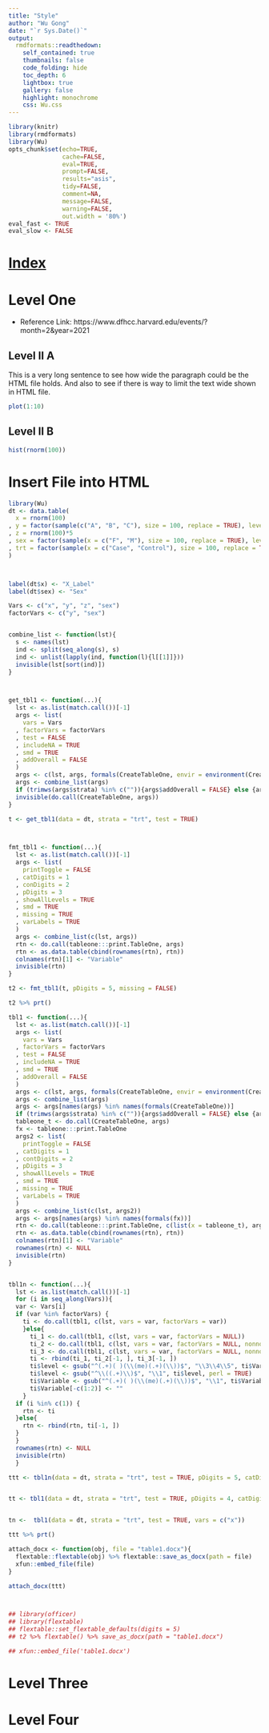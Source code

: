```yaml
---
title: "Style"
author: "Wu Gong"
date: "`r Sys.Date()`"
output:
  rmdformats::readthedown:
    self_contained: true
    thumbnails: false
    code_folding: hide
    toc_depth: 6
    lightbox: true
    gallery: false
    highlight: monochrome
    css: Wu.css
---
```




```r
library(knitr)
library(rmdformats)
library(Wu)
opts_chunk$set(echo=TRUE,
               cache=FALSE,
               eval=TRUE,
               prompt=FALSE,
               results="asis",
               tidy=FALSE,
               comment=NA,
               message=FALSE,
               warning=FALSE,
               out.width = '80%')
eval_fast <- TRUE
eval_slow <- FALSE
```



# [Index](index.html)


# Level One



* Reference Link: https://www.dfhcc.harvard.edu/events/?month=2&year=2021

## Level II A

This is a very long sentence to see how wide the paragraph could be the HTML file holds. And also to see if there is way to limit the text wide shown in HTML file.

```r
plot(1:10)

```


## Level II B

```r
hist(rnorm(100))

```

# Insert File into HTML


```r
library(Wu)
dt <- data.table(
  x = rnorm(100)
, y = factor(sample(c("A", "B", "C"), size = 100, replace = TRUE), levels = c("A", "B", "C"))
, z = rnorm(100)*5
, sex = factor(sample(x = c("F", "M"), size = 100, replace = TRUE), levels = c("F", "M"))
, trt = factor(sample(x = c("Case", "Control"), size = 100, replace = TRUE), levels = c("Case", "Control"))
)



label(dt$x) <- "X_Label"
label(dt$sex) <- "Sex"

Vars <- c("x", "y", "z", "sex")
factorVars <- c("y", "sex")


combine_list <- function(lst){
  s <- names(lst)
  ind <- split(seq_along(s), s)
  ind <- unlist(lapply(ind, function(l){l[[1]]}))
  invisible(lst[sort(ind)])
}



get_tbl1 <- function(...){
  lst <- as.list(match.call())[-1]
  args <- list(
    vars = Vars
  , factorVars = factorVars
  , test = FALSE
  , includeNA = TRUE
  , smd = TRUE
  , addOverall = FALSE
  )
  args <- c(lst, args, formals(CreateTableOne, envir = environment(CreateTableOne)))
  args <- combine_list(args)
  if (trimws(args$strata) %in% c("")){args$addOverall = FALSE} else {args$addOverall = TRUE}
  invisible(do.call(CreateTableOne, args))
}

t <- get_tbl1(data = dt, strata = "trt", test = TRUE)



fmt_tbl1 <- function(...){
  lst <- as.list(match.call())[-1]
  args <- list(
    printToggle = FALSE
  , catDigits = 1
  , conDigits = 2
  , pDigits = 3
  , showAllLevels = TRUE
  , smd = TRUE
  , missing = TRUE
  , varLabels = TRUE
  )
  args <- combine_list(c(lst, args))
  rtn <- do.call(tableone:::print.TableOne, args)
  rtn <- as.data.table(cbind(rownames(rtn), rtn))
  colnames(rtn)[1] <- "Variable"
  invisible(rtn)
}

t2 <- fmt_tbl1(t, pDigits = 5, missing = FALSE)

t2 %>% prt()

tbl1 <- function(...){
  lst <- as.list(match.call())[-1]
  args <- list(
    vars = Vars
  , factorVars = factorVars
  , test = FALSE
  , includeNA = TRUE
  , smd = TRUE
  , addOverall = FALSE
  )
  args <- c(lst, args, formals(CreateTableOne, envir = environment(CreateTableOne)))
  args <- combine_list(args)
  args <- args[names(args) %in% names(formals(CreateTableOne))]
  if (trimws(args$strata) %in% c("")){args$addOverall = FALSE} else {args$addOverall = TRUE}
  tableone_t <- do.call(CreateTableOne, args)
  fx <- tableone:::print.TableOne 
  args2 <- list(
    printToggle = FALSE
  , catDigits = 1
  , contDigits = 2
  , pDigits = 3
  , showAllLevels = TRUE
  , smd = TRUE
  , missing = TRUE
  , varLabels = TRUE
  )
  args <- combine_list(c(lst, args2))
  args <- args[names(args) %in% names(formals(fx))]
  rtn <- do.call(tableone:::print.TableOne, c(list(x = tableone_t), args))
  rtn <- as.data.table(cbind(rownames(rtn), rtn))
  colnames(rtn)[1] <- "Variable"
  rownames(rtn) <- NULL
  invisible(rtn)
}


tbl1n <- function(...){
  lst <- as.list(match.call())[-1]
  for (i in seq_along(Vars)){
  var <- Vars[i]
  if (var %in% factorVars) {
    ti <- do.call(tbl1, c(lst, vars = var, factorVars = var))
    }else{
      ti_1 <- do.call(tbl1, c(lst, vars = var, factorVars = NULL))
      ti_2 <- do.call(tbl1, c(lst, vars = var, factorVars = NULL, nonnormal = var))
      ti_3 <- do.call(tbl1, c(lst, vars = var, factorVars = NULL, nonnormal = var, minMax = TRUE))
      ti <- rbind(ti_1, ti_2[-1, ], ti_3[-1, ])
      ti$level <- gsub("^(.+)( )(\\(me)(.+)(\\))$", "\\3\\4\\5", ti$Variable, perl = TRUE)
      ti$level <- gsub("^\\((.+)\\)$", "\\1", ti$level, perl = TRUE)
      ti$Variable <- gsub("^(.+)( )(\\(me)(.+)(\\))$", "\\1", ti$Variable, perl = TRUE)
      ti$Variable[-c(1:2)] <- ""
    }
  if (i %in% c(1)) {
    rtn <- ti
  }else{
    rtn <- rbind(rtn, ti[-1, ])
  }
  }
  rownames(rtn) <- NULL
  invisible(rtn)
  }

ttt <- tbl1n(data = dt, strata = "trt", test = TRUE, pDigits = 5, catDigits = 3, contDigits = 4)


tt <- tbl1(data = dt, strata = "trt", test = TRUE, pDigits = 4, catDigits = 2, contDigits = 3)


tn <-  tbl1(data = dt, strata = "trt", test = TRUE, vars = c("x"))

ttt %>% prt()

attach_docx <- function(obj, file = "table1.docx"){
  flextable::flextable(obj) %>% flextable::save_as_docx(path = file)
  xfun::embed_file(file)
}

attach_docx(ttt)



## library(officer)
## library(flextable)
## flextable::set_flextable_defaults(digits = 5)
## t2 %>% flextable() %>% save_as_docx(path = "table1.docx")

## xfun::embed_file('table1.docx')


```


# Level Three


# Level Four
